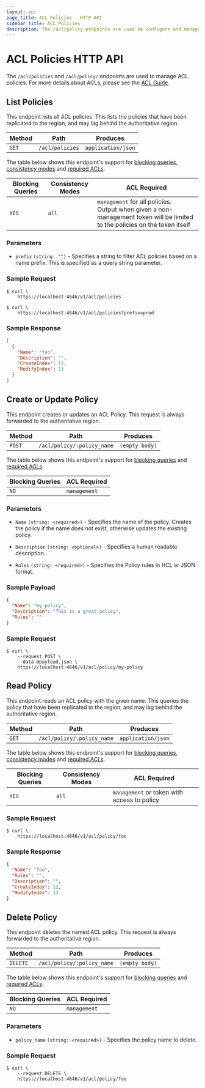 ```yaml
---
layout: api
page_title: ACL Policies - HTTP API
sidebar_title: ACL Policies
description: The /acl/policy endpoints are used to configure and manage ACL policies.
---
```


# ACL Policies HTTP API

The `/acl/policies` and `/acl/policy/` endpoints are used to manage ACL policies.
For more details about ACLs, please see the [ACL Guide](/guides/security/acl).

## List Policies

This endpoint lists all ACL policies. This lists the policies that have been replicated
to the region, and may lag behind the authoritative region.

| Method | Path            | Produces           |
| ------ | --------------- | ------------------ |
| `GET`  | `/acl/policies` | `application/json` |

The table below shows this endpoint's support for
[blocking queries](/api#blocking-queries), [consistency modes](/api#consistency-modes) and
[required ACLs](/api#acls).

| Blocking Queries | Consistency Modes | ACL Required                                                                                                                     |
| ---------------- | ----------------- | -------------------------------------------------------------------------------------------------------------------------------- |
| `YES`            | `all`             | `management` for all policies.<br />Output when given a non-management token will be limited to the policies on the token itself |

### Parameters

- `prefix` `(string: "")` - Specifies a string to filter ACL policies based on
  a name prefix. This is specified as a query string parameter.

### Sample Request

```shell
$ curl \
    https://localhost:4646/v1/acl/policies
```

```shell
$ curl \
    https://localhost:4646/v1/acl/policies?prefix=prod
```

### Sample Response

```json
[
  {
    "Name": "foo",
    "Description": "",
    "CreateIndex": 12,
    "ModifyIndex": 13
  }
]
```

## Create or Update Policy

This endpoint creates or updates an ACL Policy. This request is always forwarded to the
authoritative region.

| Method | Path                       | Produces       |
| ------ | -------------------------- | -------------- |
| `POST` | `/acl/policy/:policy_name` | `(empty body)` |

The table below shows this endpoint's support for
[blocking queries](/api#blocking-queries) and
[required ACLs](/api#acls).

| Blocking Queries | ACL Required |
| ---------------- | ------------ |
| `NO`             | `management` |

### Parameters

- `Name` `(string: <required>)` - Specifies the name of the policy.
  Creates the policy if the name does not exist, otherwise updates the existing policy.

- `Description` `(string: <optional>)` - Specifies a human readable description.

- `Rules` `(string: <required>)` - Specifies the Policy rules in HCL or JSON format.

### Sample Payload

```json
{
  "Name": "my-policy",
  "Description": "This is a great policy",
  "Rules": ""
}
```

### Sample Request

```shell
$ curl \
    --request POST \
    --data @payload.json \
    https://localhost:4646/v1/acl/policy/my-policy
```

## Read Policy

This endpoint reads an ACL policy with the given name. This queries the policy that have been
replicated to the region, and may lag behind the authoritative region.

| Method | Path                       | Produces           |
| ------ | -------------------------- | ------------------ |
| `GET`  | `/acl/policy/:policy_name` | `application/json` |

The table below shows this endpoint's support for
[blocking queries](/api#blocking-queries), [consistency modes](/api#consistency-modes) and
[required ACLs](/api#acls).

| Blocking Queries | Consistency Modes | ACL Required                                |
| ---------------- | ----------------- | ------------------------------------------- |
| `YES`            | `all`             | `management` or token with access to policy |

### Sample Request

```shell
$ curl \
    https://localhost:4646/v1/acl/policy/foo
```

### Sample Response

```json
{
  "Name": "foo",
  "Rules": "",
  "Description": "",
  "CreateIndex": 12,
  "ModifyIndex": 13
}
```

## Delete Policy

This endpoint deletes the named ACL policy. This request is always forwarded to the
authoritative region.

| Method   | Path                       | Produces       |
| -------- | -------------------------- | -------------- |
| `DELETE` | `/acl/policy/:policy_name` | `(empty body)` |

The table below shows this endpoint's support for
[blocking queries](/api#blocking-queries) and
[required ACLs](/api#acls).

| Blocking Queries | ACL Required |
| ---------------- | ------------ |
| `NO`             | `management` |

### Parameters

- `policy_name` `(string: <required>)` - Specifies the policy name to delete.

### Sample Request

```shell
$ curl \
    --request DELETE \
    https://localhost:4646/v1/acl/policy/foo
```
